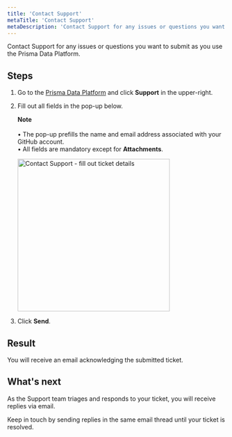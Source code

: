 ```yaml
---
title: 'Contact Support'
metaTitle: 'Contact Support'
metaDescription: 'Contact Support for any issues or questions you want to submit as you use the Prisma Data Platform.'
---
```


<TopBlock>

Contact Support for any issues or questions you want to submit as you use the Prisma Data Platform.

</TopBlock>

## Steps

1. Go to the [Prisma Data Platform](https://cloud.prisma.io) and click **Support** in the upper-right.
2. Fill out all fields in the pop-up below.

   <Admonition>

   **Note**<br /><br />
   • The pop-up prefills the name and email address associated with your GitHub account.<br />
   • All fields are mandatory except for **Attachments**.

   </Admonition>

   <img
     src="images/common/support-pop-up.png"
     width="350px"
     alt="Contact Support - fill out ticket details"
   />

3. Click **Send**.

## Result

You will receive an email acknowledging the submitted ticket.

## What's next

As the Support team triages and responds to your ticket, you will receive replies via email.

Keep in touch by sending replies in the same email thread until your ticket is resolved.
